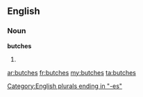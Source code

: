 ==English==

===Noun===
'''butches'''

# {{plural of|[[butch]]}}

[[Category:English plurals ending in "-es"]]

[[ar:butches]]
[[fr:butches]]
[[my:butches]]
[[ta:butches]]